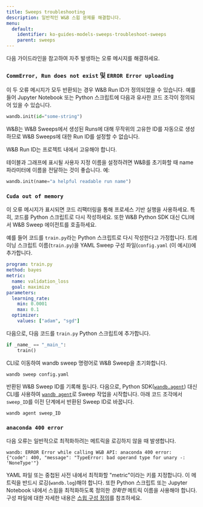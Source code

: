 ---
title: Sweeps troubleshooting
description: 일반적인 W&B 스윕 문제를 해결합니다.
menu:
  default:
    identifier: ko-guides-models-sweeps-troubleshoot-sweeps
    parent: sweeps
---

다음 가이드라인을 참고하여 자주 발생하는 오류 메시지를 해결하세요.

### `CommError, Run does not exist` 및 `ERROR Error uploading`

이 두 오류 메시지가 모두 반환되는 경우 W&B Run ID가 정의되었을 수 있습니다. 예를 들어 Jupyter Notebook 또는 Python 스크립트에 다음과 유사한 코드 조각이 정의되어 있을 수 있습니다.

```python
wandb.init(id="some-string")
```

W&B는 W&B Sweeps에서 생성된 Runs에 대해 무작위의 고유한 ID를 자동으로 생성하므로 W&B Sweeps에 대한 Run ID를 설정할 수 없습니다.

W&B Run ID는 프로젝트 내에서 고유해야 합니다.

테이블과 그래프에 표시될 사용자 지정 이름을 설정하려면 W&B를 초기화할 때 name 파라미터에 이름을 전달하는 것이 좋습니다. 예:

```python
wandb.init(name="a helpful readable run name")
```

### `Cuda out of memory`

이 오류 메시지가 표시되면 코드 리팩터링을 통해 프로세스 기반 실행을 사용하세요. 특히, 코드를 Python 스크립트로 다시 작성하세요. 또한 W&B Python SDK 대신 CLI에서 W&B Sweep 에이전트를 호출하세요.

예를 들어 코드를 `train.py`라는 Python 스크립트로 다시 작성한다고 가정합니다. 트레이닝 스크립트 이름(`train.py`)을 YAML Sweep 구성 파일(`config.yaml` (이 예시))에 추가합니다.

```yaml
program: train.py
method: bayes
metric:
  name: validation_loss
  goal: maximize
parameters:
  learning_rate:
    min: 0.0001
    max: 0.1
  optimizer:
    values: ["adam", "sgd"]
```

다음으로, 다음 코드를 `train.py` Python 스크립트에 추가합니다.

```python
if _name_ == "_main_":
    train()
```

CLI로 이동하여 wandb sweep 명령어로 W&B Sweep을 초기화합니다.

```shell
wandb sweep config.yaml
```

반환된 W&B Sweep ID를 기록해 둡니다. 다음으로, Python SDK([`wandb.agent`](/ko/ref/python/agent)) 대신 CLI를 사용하여 [`wandb agent`](/ko/ref/cli/wandb-agent)로 Sweep 작업을 시작합니다. 아래 코드 조각에서 `sweep_ID`를 이전 단계에서 반환된 Sweep ID로 바꿉니다.

```shell
wandb agent sweep_ID
```

### `anaconda 400 error`

다음 오류는 일반적으로 최적화하려는 메트릭을 로깅하지 않을 때 발생합니다.

```shell
wandb: ERROR Error while calling W&B API: anaconda 400 error: 
{"code": 400, "message": "TypeError: bad operand type for unary -: 'NoneType'"}
```

YAML 파일 또는 중첩된 사전 내에서 최적화할 "metric"이라는 키를 지정합니다. 이 메트릭을 반드시 로깅(`wandb.log`)해야 합니다. 또한 Python 스크립트 또는 Jupyter Notebook 내에서 스윕을 최적화하도록 정의한 _정확한_ 메트릭 이름을 사용해야 합니다. 구성 파일에 대한 자세한 내용은 [스윕 구성 정의](/ko/guides/models/sweeps/define-sweep-configuration/)를 참조하세요.
